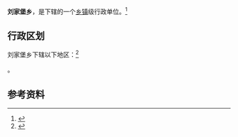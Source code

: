 {{中国乡级行政区|14/01/05/201/000}}

'''刘家堡乡'''，是{{PRC admin/fullname|14/01/05/201/000|3}}下辖的一个[[乡镇|乡镇]]级行政单位。<ref>{{PRC admin/ref sgc|{{PRC admin/parent|14/01/05/201/000}}}}</ref>

== 行政区划 ==

刘家堡乡下辖以下地区：<ref>{{PRC admin/ref sgc|14/01/05/201/000}}</ref>

{{PRC admin/children|14/01/05/201/000}}。

== 参考资料 ==

{{reflist}}

{{行政区划小作品}}
{{PRC admin/navcat|14/01/05/201/000}}